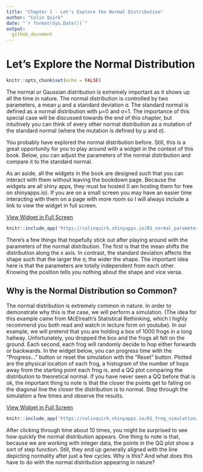 ```yaml
---
title: "Chapter 1 - Let's Explore the Normal Distribution"
author: "Colin Quirk"
date: "`r format(Sys.Date())`"
output:
  github_document
---
```


# Let's Explore the Normal Distribution

```r
knitr::opts_chunk$set(echo = FALSE)
```

The normal or Gaussian distribution is extremely important as it shows up all the time in nature. The normal distribution is controlled by two parameters, a mean μ and a standard deviation σ. The standard normal is defined as a normal distribution with μ=0 and σ=1. The importance of this special case will be discussed towards the end of this chapter, but intuitively you can think of every other normal distribution as a mutation of the standard normal (where the mutation is defined by μ and σ).

You probably have explored the normal distribution before. Still, this is a great opportunity for you to play around with a widget in the context of this book. Below, you can adjust the parameters of the normal distribution and compare it to the standard normal.

As an aside, all the widgets in the book are designed such that you can interact with them without leaving the bookdown page. Because the widgets are all shiny apps, they must be hosted (I am hosting them for free on shinyapps.io). If you are on a small screen you may have an easier time interacting with them on a page with more room so I will always include a link to view the widget in full screen.

[View Widget in Full Screen](https://colinquirk.shinyapps.io/01_normal_parameters/)

```r
knitr::include_app('https://colinquirk.shinyapps.io/01_normal_parameters/', height=750)
```

There's a few things that hopefully stick out after playing around with the parameters of the normal distribution. The first is that the mean shifts the distribution along the x axis. In contrast, the standard deviation affects the shape such that the larger the σ, the wider the shape. The important idea here is that the parameters are totally independent from each other. Knowing the position tells you nothing about the shape and vice versa.

## Why is the Normal Distribution so Common?

The normal distribution is extremely common in nature. In order to demonstrate why this is the case, we will perform a simulation. (The idea for this example came from McElreath's Statistical Rethinking, which I highly recommend you both read and watch in lecture form on youtube). In our example, we will pretend that you are holding a box of 1000 frogs in a long hallway. Unfortunately, you dropped the box and the frogs all fell on the ground. Each second, each frog will randomly decide to hop either forwards or backwards. In the widget below, you can progress time with the "Progress..." button or reset the simulation with the "Reset" button. Plotted are the physical location of each frog, a histogram of the number of hops away from the starting point each frog is, and a QQ plot comparing the distribution to theoretical normal. If you have never seen a QQ before that is ok, the important thing to note is that the closer the points get to falling on the diagonal line the closer the distribution is to normal. Step through the simulation a few times and observe the results.

[View Widget in Full Screen](https://colinquirk.shinyapps.io/01_frog_simulation/)

```r
knitr::include_app('https://colinquirk.shinyapps.io/01_frog_simulation/', height=1300)
```

After clicking through time about 10 times, you might be surprised to see how quickly the normal distribution appears. One thing to note is that, because we are working with integer data, the points in the QQ plot show a sort of step function. Still, they end up generally aligned with the line depicting normality after just a few cycles. Why is this? And what does this have to do with the normal distribution appearing in nature?


